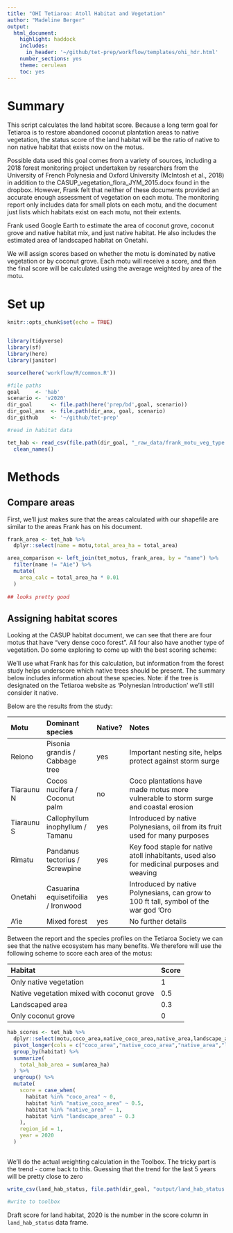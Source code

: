 ```yaml
---
title: "OHI Tetiaroa: Atoll Habitat and Vegetation"
author: "Madeline Berger"
output:
  html_document:
    highlight: haddock
    includes:
      in_header: '~/github/tet-prep/workflow/templates/ohi_hdr.html' 
    number_sections: yes
    theme: cerulean
    toc: yes
---
```

# Summary

This script calculates the land habitat score. Because a long term goal for Tetiaroa is to restore abandoned coconut plantation areas to native vegetation, the status score of the land habitat will be the ratio of native to non native habitat that exists now on the motus. 

Possible data used this goal comes from a variety of sources, including a 2018 forest monitoring project undertaken by researchers from the University of French Polynesia and Oxford University (McIntosh et al., 2018) in addition to the CASUP_vegetation_flora_JYM_2015.docx found in the dropbox. However, Frank felt that neither of these documents provided an accurate enough assessment of vegetation on each motu. The monitoring report only includes data for small plots on each motu, and the document just lists which habitats exist on each motu, not their extents.

Frank used Google Earth to estimate the area of coconut grove, coconut grove and native habitat mix, and just native habitat. He also includes the estimated area of landscaped habitat on Onetahi. 

We will assign scores based on whether the motu is dominated by native vegetation or by coconut grove. Each motu will receive a score, and then the final score will be calculated using the average weighted by area of the motu. 


# Set up
```r
knitr::opts_chunk$set(echo = TRUE)


library(tidyverse)
library(sf)
library(here)
library(janitor)

source(here('workflow/R/common.R'))

#file paths
goal     <- 'hab'
scenario <- 'v2020'
dir_goal      <- file.path(here('prep/bd',goal, scenario))
dir_goal_anx  <- file.path(dir_anx, goal, scenario)
dir_github    <- '~/github/tet-prep'

#read in habitat data

tet_hab <- read_csv(file.path(dir_goal, "_raw_data/frank_motu_veg_type.csv")) %>%
  clean_names()
```

# Methods

## Compare areas

First, we'll just makes sure that the areas calculated with our shapefile are similar to the areas Frank has on his document.

```r

frank_area <- tet_hab %>%
  dplyr::select(name = motu,total_area_ha = total_area)

area_comparison <- left_join(tet_motus, frank_area, by = "name") %>%
  filter(name != "Aie") %>% 
  mutate(
    area_calc = total_area_ha * 0.01
  )
  
## looks pretty good


```


## Assigning habitat scores

Looking at the CASUP habitat document, we can see that there are four motus that have "very dense coco forest". All four also have another type of vegetation. Do some exploring to come up with the best scoring scheme: 

We'll use what Frank has for this calculation, but information from the forest study helps underscore which native trees should be present. The summary below includes information about these species. Note: if the tree is designated on the Tetiaroa website as 'Polynesian Introduction' we'll still consider it native.

Below are the results from the study: 

| Motu | Dominant species | Native? | Notes |
| :----- | :--------- | :----- | :-------------------|
| Reiono | Pisonia grandis / Cabbage tree | yes | Important nesting site, helps protect against storm surge |
| Tiaraunu N | Cocos nucifera / Coconut palm | no | Coco plantations have made motus more vulnerable to storm surge and coastal erosion
| Tiaraunu S | Callophyllum inophyllum / Tamanu | yes | Introduced by native Polynesians, oil from its fruit used for many purposes |
| Rimatu | Pandanus tectorius / Screwpine | yes | Key food staple for native atoll inhabitants, used also for medicinal purposes and weaving | 
| Onetahi | Casuarina equisetifoilia / Ironwood | yes | Introduced by native Polynesians, can grow to 100 ft tall, symbol of the war god 'Oro |
| A'ie | Mixed forest | yes | No further details |


Between the report and the species profiles on the Tetiaroa Society we can see that the native ecosystem has many benefits. We therefore will use the following scheme to score each area of the motus:

| Habitat | Score |
| :--------------- | :------------ |
| Only native vegetation | 1 |
| Native vegetation mixed with coconut grove | 0.5 |
| Landscaped area | 0.3 |
| Only coconut grove | 0 | 

```r

hab_scores <- tet_hab %>%
  dplyr::select(motu,coco_area,native_coco_area,native_area,landscape_area,total_area) %>%
  pivot_longer(cols = c("coco_area","native_coco_area","native_area","landscape_area","total_area"), names_to = "habitat",values_to = "area_ha") %>% 
  group_by(habitat) %>% 
  summarize(
    total_hab_area = sum(area_ha)
  ) %>% 
  ungroup() %>% 
  mutate(
    score = case_when(
      habitat %in% "coco_area" ~ 0,
      habitat %in% "native_coco_area" ~ 0.5,
      habitat %in% "native_area" ~ 1,
      habitat %in% "landscape_area" ~ 0.3
    ),
    region_id = 1,
    year = 2020
  )
  
```

We'll do the actual weighting calculation in the Toolbox. The tricky part is the trend - come back to this. Guessing that the trend for the last 5 years will be pretty close to zero  

```r

write_csv(land_hab_status, file.path(dir_goal, "output/land_hab_status.csv"))

#write to toolbox

```


Draft score for land habitat, 2020 is the number in the score column in `land_hab_status` data frame. 
